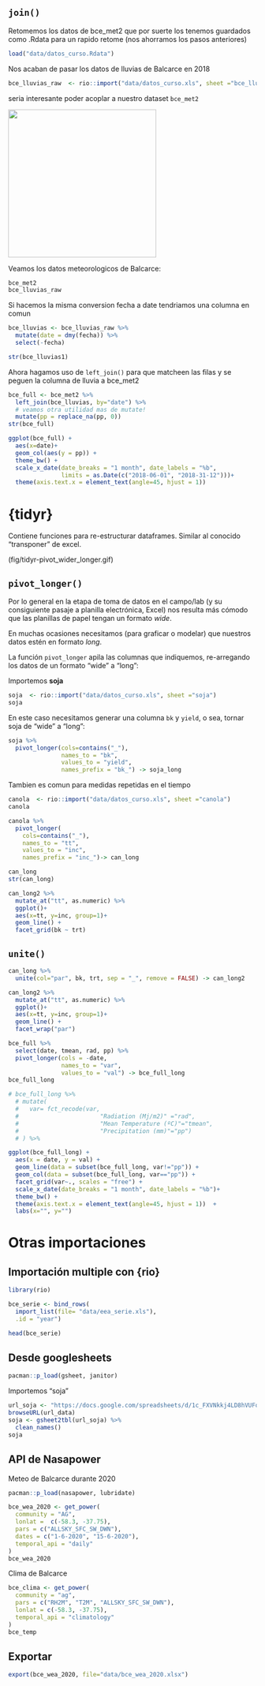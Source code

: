 ## `join()`

Retomemos los datos de bce_met2 que por suerte los tenemos guardados como .Rdata para un rapido retome (nos ahorramos los pasos anteriores)

```r
load("data/datos_curso.Rdata")
```

Nos acaban de pasar los datos de lluvias de Balcarce en 2018

```r
bce_lluvias_raw  <- rio::import("data/datos_curso.xls", sheet ="bce_lluvias")
```

seria interesante poder acoplar a nuestro dataset `bce_met2`

![](fig/joins.png){width=300px}

Veamos los datos meteorologicos de Balcarce:

```r
bce_met2
bce_lluvias_raw 
```

Si hacemos la misma conversion fecha a date tendriamos una columna en comun 

```r
bce_lluvias <- bce_lluvias_raw %>% 
  mutate(date = dmy(fecha)) %>% 
  select(-fecha)

str(bce_lluvias1)
```

Ahora hagamos uso de `left_join()` para que matcheen las filas y se peguen la columna de lluvia a bce_met2

```r
bce_full <- bce_met2 %>% 
  left_join(bce_lluvias, by="date") %>%
  # veamos otra utilidad mas de mutate!
  mutate(pp = replace_na(pp, 0))
str(bce_full)
```

```r
ggplot(bce_full) + 
  aes(x=date)+
  geom_col(aes(y = pp)) + 
  theme_bw() + 
  scale_x_date(date_breaks = "1 month", date_labels = "%b",
               limits = as.Date(c("2018-06-01", "2018-31-12")))+
  theme(axis.text.x = element_text(angle=45, hjust = 1))
```

# {tidyr}

Contiene funciones para  re-estructurar dataframes. Similar al conocido "transponer" de excel. 
 
(fig/tidyr-pivot_wider_longer.gif)

## `pivot_longer()`

Por lo general en la etapa de toma de datos en el campo/lab (y su consiguiente pasaje a planilla electrónica, Excel) nos resulta más cómodo que las planillas de papel tengan un formato *wide*.  

En muchas ocasiones necesitamos (para graficar o modelar) que nuestros datos estén en formato *long*. 

La función `pivot_longer` apila las columnas que indiquemos, re-arregando los datos de un formato "wide" a "long":


Importemos  **soja**

```r
soja  <- rio::import("data/datos_curso.xls", sheet ="soja")
soja
```

En este caso necesitamos generar una columna `bk` y `yield`, o sea, tornar soja de "wide" a "long": 

```r
soja %>% 
  pivot_longer(cols=contains("_"), 
               names_to = "bk", 
               values_to = "yield", 
               names_prefix = "bk_") -> soja_long 
```

Tambien es comun para medidas repetidas en el tiempo

```r
canola  <- rio::import("data/datos_curso.xls", sheet ="canola")
canola
```

```r
canola %>%  
  pivot_longer(
    cols=contains("_"),
    names_to = "tt",
    values_to = "inc", 
    names_prefix = "inc_")-> can_long

can_long
str(can_long)
```

```r
can_long2 %>% 
  mutate_at("tt", as.numeric) %>% 
  ggplot()+
  aes(x=tt, y=inc, group=1)+
  geom_line() + 
  facet_grid(bk ~ trt)
```

## `unite()`

```r
can_long %>% 
  unite(col="par", bk, trt, sep = "_", remove = FALSE) -> can_long2

can_long2 %>% 
  mutate_at("tt", as.numeric) %>% 
  ggplot()+
  aes(x=tt, y=inc, group=1)+
  geom_line() + 
  facet_wrap("par")
```

:::{#box1 .blue-box}

```r
bce_full %>% 
  select(date, tmean, rad, pp) %>% 
  pivot_longer(cols = -date, 
               names_to = "var", 
               values_to = "val") -> bce_full_long 
bce_full_long 
```

```r
# bce_full_long %>% 
  # mutate(
  #   var= fct_recode(var,
  #                       "Radiation (Mj/m2)" ="rad", 
  #                       "Mean Temperature (ºC)"="tmean", 
  #                       "Precipitation (mm)"="pp") 
  # ) %>% 

ggplot(bce_full_long) + 
  aes(x = date, y = val) +  
  geom_line(data = subset(bce_full_long, var!="pp")) + 
  geom_col(data = subset(bce_full_long, var=="pp")) + 
  facet_grid(var~., scales = "free") + 
  scale_x_date(date_breaks = "1 month", date_labels = "%b")+ 
  theme_bw() + 
  theme(axis.text.x = element_text(angle=45, hjust = 1))  + 
  labs(x="", y="")
```
:::

# Otras importaciones 

## Importación multiple con {rio}

```r
library(rio)

bce_serie <- bind_rows(
  import_list(file= "data/eea_serie.xls"),
  .id = "year")

head(bce_serie)
```

## Desde googlesheets

```r
pacman::p_load(gsheet, janitor)
```

Importemos "soja"

```r
url_soja <- "https://docs.google.com/spreadsheets/d/1c_FXVNkkj4LD8hVUForaaI24UhRauh_tWsy7sFRSM2k/edit#gid=1579441844"
browseURL(url_data)
soja <- gsheet2tbl(url_soja) %>% 
  clean_names()
soja
```

## API de Nasapower

Meteo de Balcarce durante 2020

```r
pacman::p_load(nasapower, lubridate)

bce_wea_2020 <- get_power(
  community = "AG",
  lonlat =  c(-58.3, -37.75),
  pars = c("ALLSKY_SFC_SW_DWN"),
  dates = c("1-6-2020", "15-6-2020"),
  temporal_api = "daily"
) 
bce_wea_2020
```

Clima de Balcarce

```r
bce_clima <- get_power(
  community = "ag",
  pars = c("RH2M", "T2M", "ALLSKY_SFC_SW_DWN"),
  lonlat = c(-58.3, -37.75),
  temporal_api = "climatology"
)
bce_temp
```

## Exportar

```r
export(bce_wea_2020, file="data/bce_wea_2020.xlsx")
```

